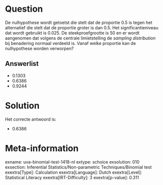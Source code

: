 Question
========

De nulhypothese wordt getoetst die stelt dat de proportie 0.5 is tegen
het alternatief die stelt dat de proportie groter is dan 0.5. Het
significantieniveau dat wordt gebruikt is 0.025. De steekproefgrootte is
50 en er wordt aangenomen dat volgens de centrale limietstelling de *sampling distribution* bij benadering normaal verdeeld is. Vanaf welke
proportie kan de nulhypothese worden verworpen?

Answerlist
----------

* 0.1303
* 0.6386
* 0.9244

Solution
========

Het correcte antwoord is: 

* 0.6386

Meta-information
================
exname: uva-binomial-test-1418-nl
extype: schoice
exsolution: 010
exsection: Inferential Statistics/Non-parametric Techniques/Binomial test
exextra[Type]: Calculation
exextra[Language]: Dutch
exextra[Level]: Statistical Literacy
exextra[IRT-Difficulty]: 3
exextra[p-value]: 0.311

